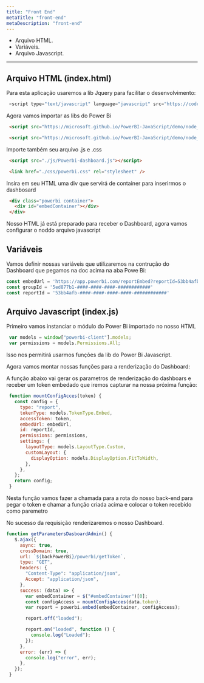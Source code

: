 ---
title: "Front End"
metaTitle: "front-end"
metaDescription: "front-end"
---
- Arquivo HTML.
- Variáveis.
- Arquivo Javascript.
---
## Arquivo HTML (index.html)
 Para esta aplicação usaremos a lib Jquery para facilitar o desenvolvimento:

 ```javascript
  <script type="text/javascript" language="javascript" src="https://code.jquery.com/jquery-3.3.1.js"></script>
```

Agora vamos importar as libs do Power Bi

 ```html
  <script src="https://microsoft.github.io/PowerBI-JavaScript/demo/node_modules/jquery/dist/jquery.js"></script>
```

 ```html
  <script src="https://microsoft.github.io/PowerBI-JavaScript/demo/node_modules/powerbi-client/dist/powerbi.js"></script>
```

Importe também seu arquivo .js e .css

 ```html
  <script src="./js/Powerbi-dashboard.js"></script>
```

 ```html
  <link href="./css/powerbi.css" rel="stylesheet" />
```
Insira em seu HTML uma div que servirá de container para inserirmos o dashbosard

 ```html
  <div class="powerbi container">
    <div id="embedContainer"></div>
  </div>
```
Nosso HTML já está preparado para receber o Dashboard, agora vamos configurar o noddo arquivo javascript


## Variáveis

Vamos definir nossas variáveis que utilizaremos na contrução do Dashboard que pegamos na doc acima na aba Powe Bi:

 ```javascript
const embedUrl = 'https://app.powerbi.com/reportEmbed?reportId=53bb4afb-####-####-####-####-##########&groupId=5ed877b1-####-####-####-############'
const groupId = '5ed877b1-####-####-####-############'
const reportId = '53bb4afb-####-####-####-####-############'
```

## Arquivo Javascript (index.js)

Primeiro vamos instanciar o módulo do Power Bi importado no nosso HTML

 ```javascript
  var models = window["powerbi-client"].models;
  var permissions = models.Permissions.All;
```
Isso nos permitirá usarmos funções da lib do Power Bi Javascript.

Agora vamos montar nossas funções para a renderização do Dashboard:

A função abaixo vai gerar os parametros de renderização do dashboars e receber um token embedado que iremos capturar na nossa próxima função:

 ```javascript
  function mountConfigAcces(token) {
    const config = {
      type: "report",
      tokenType: models.TokenType.Embed,
      accessToken: token,
      embedUrl: embedUrl,
      id: reportId,
      permissions: permissions,
      settings: {
        layoutType: models.LayoutType.Custom,
        customLayout: {
          displayOption: models.DisplayOption.FitToWidth,
        },
      },
    };
    return config;
  }
```

Nesta função vamos fazer a chamada para a rota do nosso back-end para pegar o token e chamar a função criada acima e colocar o token recebido como paremetro

No sucesso da requisição renderizaremos o nosso Dashboard.

 ```javascript
 function getParametersDasboardAdmin() {
    $.ajax({
      async: true,
      crossDomain: true,
      url: `${backPowerBi}/powerbi/getToken`,
      type: "GET",
      headers: {
        "Content-Type": "application/json",
        Accept: "application/json",
      },
      success: (data) => {
        var embedContainer = $("#embedContainer")[0];
        const configAccess = mountConfigAcces(data.token);
        var report = powerbi.embed(embedContainer, configAccess);

        report.off("loaded");

        report.on("loaded", function () {
          console.log("Loaded");
        });
      },
      error: (err) => {
        console.log("error", err);
      },
    });
  }
```
